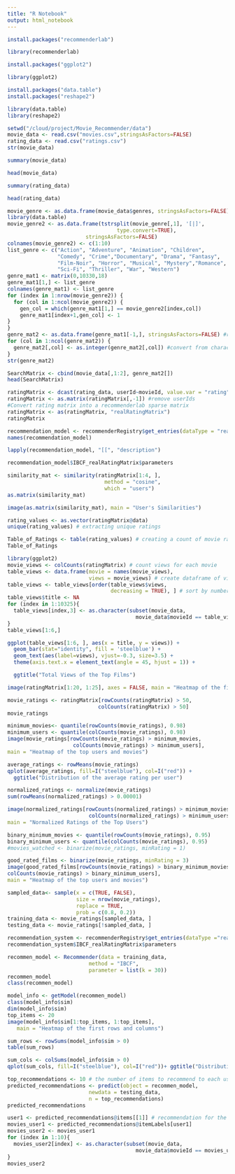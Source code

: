 ```yaml
---
title: "R Notebook"
output: html_notebook
---
```


```r
install.packages("recommenderlab")
```
```r
library(recommenderlab)
```
```r
install.packages("ggplot2")
```
```r
library(ggplot2)
```

```r
install.packages("data.table")
install.packages("reshape2")
```

```r
library(data.table)
library(reshape2)
```
```r
setwd("/cloud/project/Movie_Recommender/data")
movie_data <- read.csv("movies.csv",stringsAsFactors=FALSE)
rating_data <- read.csv("ratings.csv")
str(movie_data)
```
```r
summary(movie_data)
```
```r
head(movie_data)
```

```r
summary(rating_data)
```

```r
head(rating_data)
```

```r
movie_genre <- as.data.frame(movie_data$genres, stringsAsFactors=FALSE)
library(data.table)
movie_genre2 <- as.data.frame(tstrsplit(movie_genre[,1], '[|]', 
                                   type.convert=TRUE), 
                         stringsAsFactors=FALSE) 
colnames(movie_genre2) <- c(1:10)
list_genre <- c("Action", "Adventure", "Animation", "Children", 
                "Comedy", "Crime","Documentary", "Drama", "Fantasy",
                "Film-Noir", "Horror", "Musical", "Mystery","Romance",
                "Sci-Fi", "Thriller", "War", "Western")
genre_mat1 <- matrix(0,10330,18)
genre_mat1[1,] <- list_genre
colnames(genre_mat1) <- list_genre
for (index in 1:nrow(movie_genre2)) {
  for (col in 1:ncol(movie_genre2)) {
    gen_col = which(genre_mat1[1,] == movie_genre2[index,col]) 
    genre_mat1[index+1,gen_col] <- 1
}
}
genre_mat2 <- as.data.frame(genre_mat1[-1,], stringsAsFactors=FALSE) #remove first row, which was the genre list
for (col in 1:ncol(genre_mat2)) {
  genre_mat2[,col] <- as.integer(genre_mat2[,col]) #convert from characters to integers
} 
str(genre_mat2)
```

```r
SearchMatrix <- cbind(movie_data[,1:2], genre_mat2[])
head(SearchMatrix)
```

```r
ratingMatrix <- dcast(rating_data, userId~movieId, value.var = "rating", na.rm=FALSE)
ratingMatrix <- as.matrix(ratingMatrix[,-1]) #remove userIds
#Convert rating matrix into a recommenderlab sparse matrix
ratingMatrix <- as(ratingMatrix, "realRatingMatrix")
ratingMatrix
```
```r
recommendation_model <- recommenderRegistry$get_entries(dataType = "realRatingMatrix")
names(recommendation_model)
```
```r
lapply(recommendation_model, "[[", "description")
```

```r
recommendation_model$IBCF_realRatingMatrix$parameters
```

```r
similarity_mat <- similarity(ratingMatrix[1:4, ],
                               method = "cosine",
                               which = "users")
as.matrix(similarity_mat)

image(as.matrix(similarity_mat), main = "User's Similarities")
```

```r
rating_values <- as.vector(ratingMatrix@data)
unique(rating_values) # extracting unique ratings
```
```r
Table_of_Ratings <- table(rating_values) # creating a count of movie ratings
Table_of_Ratings
```
```r
library(ggplot2)
movie_views <- colCounts(ratingMatrix) # count views for each movie
table_views <- data.frame(movie = names(movie_views),
                          views = movie_views) # create dataframe of views
table_views <- table_views[order(table_views$views,
                                 decreasing = TRUE), ] # sort by number of views
table_views$title <- NA
for (index in 1:10325){
  table_views[index,3] <- as.character(subset(movie_data,
                                         movie_data$movieId == table_views[index,1])$title)
}
table_views[1:6,]
```

```r
ggplot(table_views[1:6, ], aes(x = title, y = views)) +
  geom_bar(stat="identity", fill = 'steelblue') +
  geom_text(aes(label=views), vjust=-0.3, size=3.5) +
  theme(axis.text.x = element_text(angle = 45, hjust = 1)) +

  ggtitle("Total Views of the Top Films")
```
```r
image(ratingMatrix[1:20, 1:25], axes = FALSE, main = "Heatmap of the first 25 rows and 25 columns")
```
```r
movie_ratings <- ratingMatrix[rowCounts(ratingMatrix) > 50,
                             colCounts(ratingMatrix) > 50]
movie_ratings
```
```r
minimum_movies<- quantile(rowCounts(movie_ratings), 0.98)
minimum_users <- quantile(colCounts(movie_ratings), 0.98)
image(movie_ratings[rowCounts(movie_ratings) > minimum_movies,
                     colCounts(movie_ratings) > minimum_users],
main = "Heatmap of the top users and movies")
```
```r
average_ratings <- rowMeans(movie_ratings)
qplot(average_ratings, fill=I("steelblue"), col=I("red")) +
  ggtitle("Distribution of the average rating per user")
```

```r
normalized_ratings <- normalize(movie_ratings)
sum(rowMeans(normalized_ratings) > 0.00001)

image(normalized_ratings[rowCounts(normalized_ratings) > minimum_movies,
                          colCounts(normalized_ratings) > minimum_users],
main = "Normalized Ratings of the Top Users")
```

```r
binary_minimum_movies <- quantile(rowCounts(movie_ratings), 0.95)
binary_minimum_users <- quantile(colCounts(movie_ratings), 0.95)
#movies_watched <- binarize(movie_ratings, minRating = 1)

good_rated_films <- binarize(movie_ratings, minRating = 3)
image(good_rated_films[rowCounts(movie_ratings) > binary_minimum_movies,
colCounts(movie_ratings) > binary_minimum_users],
main = "Heatmap of the top users and movies")
```

```r
sampled_data<- sample(x = c(TRUE, FALSE),
                      size = nrow(movie_ratings),
                      replace = TRUE,
                      prob = c(0.8, 0.2))
training_data <- movie_ratings[sampled_data, ]
testing_data <- movie_ratings[!sampled_data, ]
```

```r
recommendation_system <- recommenderRegistry$get_entries(dataType ="realRatingMatrix")
recommendation_system$IBCF_realRatingMatrix$parameters
```

```r
recommen_model <- Recommender(data = training_data,
                          method = "IBCF",
                          parameter = list(k = 30))
recommen_model
class(recommen_model)
```
```r
model_info <- getModel(recommen_model)
class(model_info$sim)
dim(model_info$sim)
top_items <- 20
image(model_info$sim[1:top_items, 1:top_items],
   main = "Heatmap of the first rows and columns")
```

```r
sum_rows <- rowSums(model_info$sim > 0)
table(sum_rows)

sum_cols <- colSums(model_info$sim > 0)
qplot(sum_cols, fill=I("steelblue"), col=I("red"))+ ggtitle("Distribution of the column count")
```

```r
top_recommendations <- 10 # the number of items to recommend to each user
predicted_recommendations <- predict(object = recommen_model,
                          newdata = testing_data,
                          n = top_recommendations)
predicted_recommendations
```
```r
user1 <- predicted_recommendations@items[[1]] # recommendation for the first user
movies_user1 <- predicted_recommendations@itemLabels[user1]
movies_user2 <- movies_user1
for (index in 1:10){
  movies_user2[index] <- as.character(subset(movie_data,
                                         movie_data$movieId == movies_user1[index])$title)
}
movies_user2
```


